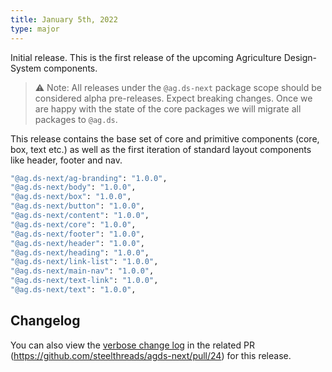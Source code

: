 ```yaml
---
title: January 5th, 2022
type: major
---
```


Initial release. This is the first release of the upcoming Agriculture Design-System components.

> ⚠️ Note: All releases under the `@ag.ds-next` package scope should be considered alpha pre-releases. Expect breaking changes.
> Once we are happy with the state of the core packages we will migrate all packages to `@ag.ds`.

This release contains the base set of core and primitive components (core, box, text etc.) as well as the first iteration of standard layout components like header, footer and nav.

```sh
"@ag.ds-next/ag-branding": "1.0.0",
"@ag.ds-next/body": "1.0.0",
"@ag.ds-next/box": "1.0.0",
"@ag.ds-next/button": "1.0.0",
"@ag.ds-next/content": "1.0.0",
"@ag.ds-next/core": "1.0.0",
"@ag.ds-next/footer": "1.0.0",
"@ag.ds-next/header": "1.0.0",
"@ag.ds-next/heading": "1.0.0",
"@ag.ds-next/link-list": "1.0.0",
"@ag.ds-next/main-nav": "1.0.0",
"@ag.ds-next/text-link": "1.0.0",
"@ag.ds-next/text": "1.0.0",
```

## Changelog

You can also view the [verbose change log](https://github.com/steelthreads/agds-next/pull/24) in the related PR (https://github.com/steelthreads/agds-next/pull/24) for this release.
